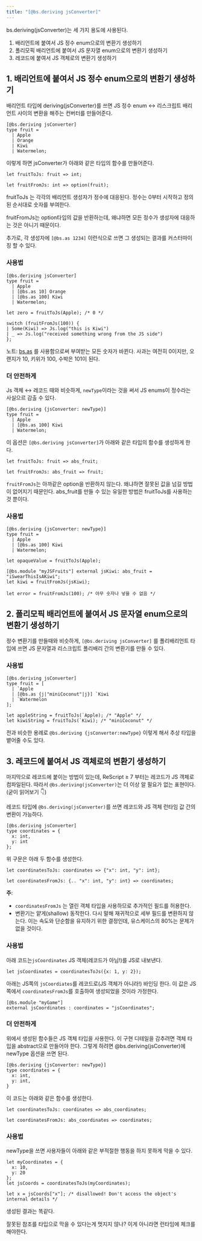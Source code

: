 ```yaml
---
title: "[@bs.deriving jsConverter]"
---
```


bs.deriving(jsConverter)는 세 가지 용도에 사용된다.

1. 배리언트에 붙여서 JS 정수 enum으로의 변환기 생성하기
2. 폴리모픽 배리언트에 붙여서 JS 문자열 enum으로의 변환기 생성하기
3. 레코드에 붙여서 JS 객체로의 변환기 생성하기

## 1. 배리언트에 붙여서 JS 정수 enum으로의 변환기 생성하기

배리언트 타입에 deriving(jsConverter)를 쓰면 JS 정수 enum ↔ 리스크립트 배리언트 사이의 변환을 해주는 컨버터를 만들어준다.

```reason
[@bs.deriving jsConverter]
type fruit =
  | Apple
  | Orange
  | Kiwi
  | Watermelon;
```

이렇게 하면 jsConverter가 아래와 같은 타입의 함수를 만들어준다.

```reason
let fruitToJs: fruit => int;

let fruitFromJs: int => option(fruit);
```

fruitToJs 는 각각의 배리언트 생성자가 정수에 대응된다. 정수는 0부터 시작하고 정의된 순서대로 숫자를 부여한다.

fruitFromJs는 option타입의 값을 반환하는데, 왜냐하면 모든 정수가 생성자에 대응하는 것은 아니기 때문이다.

추가로, 각 생성자에 `[@bs.as 1234]` 이런식으로 쓰면 그 생성되는 결과를 커스터마이징 할 수 있다.

### 사용법

```reason
[@bs.deriving jsConverter]
type fruit =
  | Apple
  | [@bs.as 10] Orange
  | [@bs.as 100] Kiwi
  | Watermelon;

let zero = fruitToJs(Apple); /* 0 */

switch (fruitFromJs(100)) {
| Some(Kiwi) => Js.log("this is Kiwi")
| _ => Js.log("received something wrong from the JS side")
};
```

노트: [bs.as](http://bs.as) 를 사용함으로써 부여받는 모든 숫자가 바뀐다. 사과는 여전히 0이지만, 오랜지가 10, 키위가 100, 수박은 101이 된다.

### 더 안전하게

Js 객체 ↔ 레코드 때와 비슷하게, `newType`이라는 것을 써서 JS enums이 정수라는 사실으르 감출 수 있다.

```reason
[@bs.deriving {jsConverter: newType}]
type fruit =
  | Apple
  | [@bs.as 100] Kiwi
  | Watermelon;
```

이 옵션은 `[@bs.deriving jsConverter]`가 아래와 같은 타입의 함수를 생성하게 한다.

```reason
let fruitToJs: fruit => abs_fruit;

let fruitFromJs: abs_fruit => fruit;
```

`fruitFromJs`는 아까같은 option을 반환하지 않는다. 왜냐하면 잘못된 값을 넘길 방법이 없어지기 때문인다. abs_fruit를 만들 수 있는 유일한 방법은 fruitToJs를 사용하는 것 뿐이다.

### 사용법

```reason
[@bs.deriving {jsConverter: newType}]
type fruit =
  | Apple
  | [@bs.as 100] Kiwi
  | Watermelon;

let opaqueValue = fruitToJs(Apple);

[@bs.module "myJSFruits"] external jsKiwi: abs_fruit = "iSwearThisIsAKiwi";
let kiwi = fruitFromJs(jsKiwi);

let error = fruitFromJs(100); /* 아무 숫자나 넣을 수 없음 */
```

## 2. 폴리모픽 배리언트에 붙여서 JS 문자열 enum으로의 변환기 생성하기

정수 변환기를 만들때와 비슷하게, `[@bs.deriving jsConverter]` 를 폴리배리언트 타입에 쓰면 JS 문자열과 리스크립트 폴리배리 간의 변환기를 만들 수 있다.

### 사용법

```reason
[@bs.deriving jsConverter]
type fruit = [
  | `Apple
  | [@bs.as {j|"miniCoconut"|j}] `Kiwi
  | `Watermelon
];

let appleString = fruitToJs(`Apple); /* "Apple" */
let kiwiString = fruitToJs(`Kiwi); /* "miniCoconut" */
```

전과 비슷한 용례로 `@bs.deriving {jsConverter:newType}` 이렇게 해서 추상 타입을 뱉어줄 수도 있다.


## 3. 레코드에 붙여서 JS 객체로의 변환기 생성하기

마지막으로 레코드에 붙이는 방법이 있는데, ReScript ≥ 7 부터는 레코드가 JS 객체로 컴파일된다. 따라서  `@bs.deriving(jsConverter)`는 더 이상 알 필요가 없는 표현이다. (굳이 읽어보기 👇)

레코드 타입에 `@bs.deriving(jsConverter)`를 쓰면 레코드와 JS 객체 런타임 값 간의 변환이 가능하다.

```reason
[@bs.deriving jsConverter]
type coordinates = {
  x: int,
  y: int
};
```

위 구문은 아래 두 함수를 생성한다.

```reason
let coordinatesToJs: coordinates => {"x": int, "y": int};

let coordinatesFromJs: {.. "x": int, "y": int} => coordinates;
```

**주**:

- `coordinatesFromJs` 는 열린 객체 타입을 사용하므로 추가적인 필드를 허용한다.
- 변환기는 얕게(shallow) 동작한다. 다시 말해 재귀적으로 세부 필드를 변환하지 않는다. 이는 속도와 단순함을 유지하기 위한 결정인데, 유스케이스의 80%는 문제가 없을 것이다.

### 사용법

아래 코드는`jsCoordinates` JS 객체(레코드가 아님!)를 JS로 내보낸다.

```reason
let jsCoordinates = coordinatesToJs({x: 1, y: 2});
```

아래는 JS쪽의 `jsCoordiates`를 레코드로(JS 객체가 아니라!) 바인딩 한다. 이 값은 JS쪽에서 `coordinatesFromJs`를 호출하여 생성되었을 것이라 가정한다.

```reason
[@bs.module "myGame"]
external jsCoordinates : coordinates = "jsCoordinates";
```

### 더 안전하게

위에서 생성된 함수들은 JS 객체 타입을 사용한다. 이 구현 디테일을 감추려면 객체 타입을 abstract으로 만들어야 한다. 그렇게 하려면 @bs.deriving(jsConverter)에 newType 옵션을 쓰면 된다.

```reason
[@bs.deriving {jsConverter: newType}]
type coordinates = {
  x: int,
  y: int,
}
```

이 코드는 아래와 같은 함수를 생성한다.

```reason
let coordinatesToJs: coordinates => abs_coordinates;

let coordinatesFromJs: abs_coordinates => coordinates;
```

### 사용법

newType을 쓰면 사용자들이 아래와 같은 부적절한 행동을 하지 못하게 막을 수 있다.

```reason
let myCoordinates = {
  x: 10,
  y: 20
};
let jsCoords = coordinatesToJs(myCoordinates);

let x = jsCoords["x"]; /* disallowed! Don't access the object's internal details */
```

생성된 결과는 똑같다.

잘못된 참조를 타입으로 막을 수 있다는게 멋지지 않나? 이게 아니라면 런타임에 체크를 해야한다.